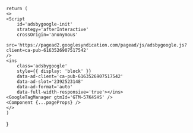 
    return (
    <>
    <Script 
        id='adsbygoogle-init'
        strategy='afterInteractive'
        crossOrigin='anonymous'
        src='https://pagead2.googlesyndication.com/pagead/js/adsbygoogle.js?client=ca-pub-6163526907517542'
    />
    <ins 
        class='adsbygoogle'
        style={{ display: 'block' }}
        data-ad-client='ca-pub-6163526907517542'
        data-ad-slot='2392523148'
        data-ad-format='auto'
        data-full-width-responsive='true'></ins>
    <GoogleTagManager gtmId='GTM-57K4SHS' />
    <Component {...pageProps} />
    </>
    )
}
